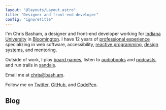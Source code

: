 ```yaml
---
layout: "@layouts/Layout.astro"
title: "Designer and front-end developer"
config: "ignoreTitle"
---
```



I'm Chris Basham, a designer and front-end developer working for [Indiana University](https://uits.iu.edu/) in [Bloomington](https://www.visitbloomington.com/). I have 12 years of [professional experience](/resume) specializing in web software, accessibility, [reactive programming](/reactive-programming), [design systems](/design-systems), and mentoring.

Outside of work, I play [board games](https://www.kickstarter.com/profile/basham), listen to [audiobooks](https://www.audible.com/) and [podcasts](/podcasts), and run trails in [sandals](https://twitter.com/chrisbasham/status/303623854297841664).

Email me at chris@bash.am.

Follow me on [Twitter](https://twitter.com/chrisbasham), [GitHub](https://github.com/basham), and [CodePen](https://codepen.io/basham).

## Blog

<BlogList />
